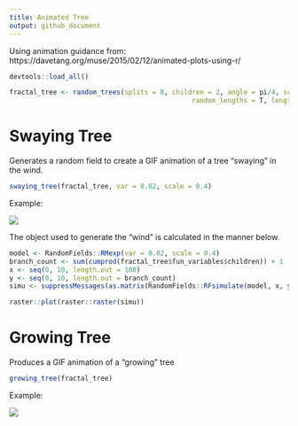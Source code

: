 ```yaml
---
title: Animated Tree
output: github_document
---
```


Using animation guidance from: https://davetang.org/muse/2015/02/12/animated-plots-using-r/

```r
devtools::load_all()
```

```r
fractal_tree <- random_trees(splits = 8, children = 2, angle = pi/4, scale_angle = F, random_angles = T, 
                                              random_lengths = T, length_scale = 1.4, plot = F, datadump = T)
```

# Swaying Tree

Generates a random field to create a GIF animation of a tree "swaying" in the wind.

```r
swaying_tree(fractal_tree, var = 0.02, scale = 0.4)
```

Example:

<img src="swaying_trees/swaying_tree_2020-12-07_00:19:57_PST.gif">

The object used to generate the "wind" is calculated in the manner below.

```r
model <- RandomFields::RMexp(var = 0.02, scale = 0.4)
branch_count <- sum(cumprod(fractal_tree$fun_variables$children)) + 1
x <- seq(0, 10, length.out = 100)
y <- seq(0, 10, length.out = branch_count)
simu <- suppressMessages(as.matrix(RandomFields::RFsimulate(model, x, y, grid=TRUE)))

raster::plot(raster::raster(simu))
```



# Growing Tree

Produces a GIF animation of a "growing" tree

```r
growing_tree(fractal_tree)
```

Example:

<img src="growing_trees/growing_tree_2020-12-07_00:11:37_PST.gif">













